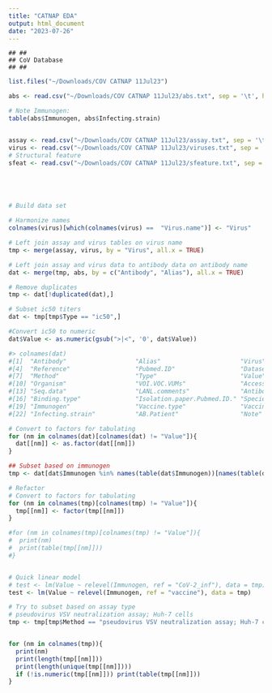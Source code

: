 ```yaml
---
title: "CATNAP EDA"
output: html_document
date: "2023-07-26"
---
```


```
## ##
## CoV Database
## ##
```

```r
list.files("~/Downloads/COV CATNAP 11Jul23")

abs <- read.csv("~/Downloads/COV CATNAP 11Jul23/abs.txt", sep = '\t', header = T, stringsAsFactors = F)

# Note Immunogen:
table(abs$Immunogen, abs$Infecting.strain)


assay <- read.csv("~/Downloads/COV CATNAP 11Jul23/assay.txt", sep = '\t', header = T, stringsAsFactors = F)
virus <- read.csv("~/Downloads/COV CATNAP 11Jul23/viruses.txt", sep = '\t', header = T, stringsAsFactors = F)
# Structural feature
sfeat <- read.csv("~/Downloads/COV CATNAP 11Jul23/sfeature.txt", sep = '\t', header = T, stringsAsFactors = F)





# Build data set

# Harmonize names
colnames(virus)[which(colnames(virus) ==  "Virus.name")] <- "Virus"

# Left join assay and virus tables on virus name
tmp <- merge(assay, virus, by = "Virus", all.x = TRUE)

# Left join assay and virus data to antibody data on antibody name
dat <- merge(tmp, abs, by = c("Antibody", "Alias"), all.x = TRUE)

# Remove duplicates
tmp <- dat[!duplicated(dat),]

# Subset ic50 titers
dat <- tmp[tmp$Type == "ic50",]

#Convert ic50 to numeric
dat$Value <- as.numeric(gsub(">|<", '0', dat$Value))

#> colnames(dat)
#[1]  "Antibody"                   "Alias"                      "Virus"                     
#[4]  "Reference"                  "Pubmed.ID"                  "Dataset"                   
#[7]  "Method"                     "Type"                       "Value"                     
#[10] "Organism"                   "VOI.VOC.VUMs"               "Accession"                 
#[13] "Seq.data"                   "LANL.comments"              "Antibody.type"             
#[16] "Binding.type"               "Isolation.paper.Pubmed.ID." "Species"                   
#[19] "Immunogen"                  "Vaccine.type"               "Vaccine.strain"            
#[22] "Infecting.strain"           "AB.Patient"                 "Note"       

# Convert to factors for tabulating
for (nm in colnames(dat)[colnames(dat) != "Value"]){
  dat[[nm]] <- as.factor(dat[[nm]])
}

## Subset based on immunogen
tmp <- dat[dat$Immunogen %in% names(table(dat$Immunogen))[names(table(dat$Immunogen)) != ""],]

# Refactor
# Convert to factors for tabulating
for (nm in colnames(tmp)[colnames(tmp) != "Value"]){
  tmp[[nm]] <- factor(tmp[[nm]])
}

#for (nm in colnames(tmp)[colnames(tmp) != "Value"]){
#  print(nm)
#  print(table(tmp[[nm]]))
#}


# Quick linear model
# test <- lm(Value ~ relevel(Immunogen, ref = "CoV-2_inf"), data = tmp)
test <- lm(Value ~ relevel(Immunogen, ref = "vaccine"), data = tmp)

# Try to subset based on assay type
# pseudovirus VSV neutralization assay; Huh-7 cells
tmp <- tmp[tmp$Method == "pseudovirus VSV neutralization assay; Huh-7 cells",]


for (nm in colnames(tmp)){
  print(nm)
  print(length(tmp[[nm]]))
  print(length(unique(tmp[[nm]])))
  if (!is.numeric(tmp[[nm]])) print(table(tmp[[nm]]))
}
```